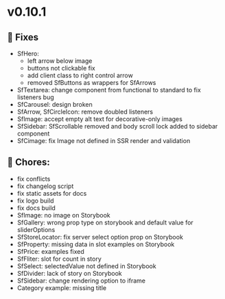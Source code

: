 
<Meta title="Releases/v0.10.1/Change log" />

# v0.10.1

## 🐛 Fixes


- SfHero: 
    - left arrow below image
    - buttons not clickable fix
    - add client class to right control arrow
    - removed SfButtons as wrappers for SfArrows
- SfTextarea: change component from functional to standard to fix listeners bug
- SfCarousel: design broken
- SfArrow, SfCircleIcon: remove doubled listeners
- SfImage: accept empty alt text for decorative-only images
- SfSidebar: SfScrollable removed and body scroll lock added to sidebar component
- SfCimage: fix Image not defined in SSR render and validation

## 🧹 Chores:

- fix conflicts
- fix changelog script
- fix static assets for docs
- fix logo build
- fix docs build
- SfImage: no image on Storybook
- SfGallery: wrong prop type on storybook and default value for sliderOptions
- SfStoreLocator: fix server select option prop on Storybook
- SfProperty: missing data in slot examples on Storybook
- SfPrice: examples fixed 
- SfFliter: slot for count in story 
- SfSelect: selectedValue not defined in Storybook
- SfDivider: lack of story on Storybook
- SfSidebar: change rendering option to iframe
- Category example: missing title

